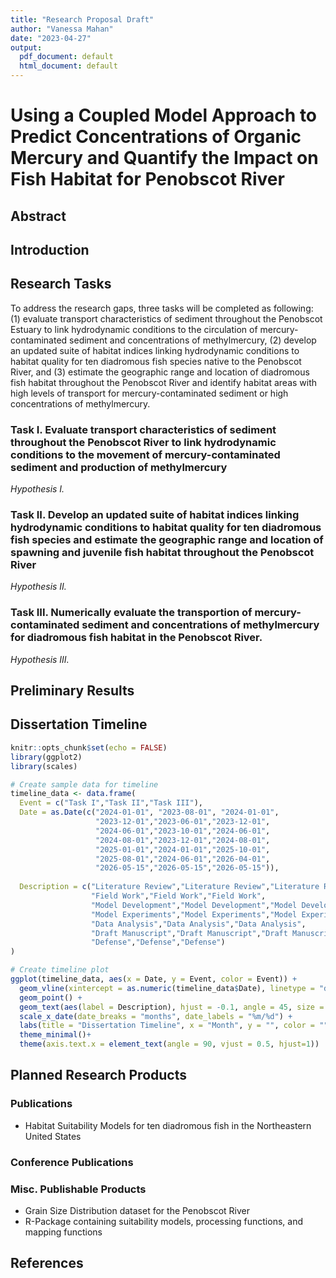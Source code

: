 ```yaml
---
title: "Research Proposal Draft"
author: "Vanessa Mahan"
date: "2023-04-27"
output:
  pdf_document: default
  html_document: default
---
```

# Using a Coupled Model Approach to Predict Concentrations of Organic Mercury and Quantify the Impact on Fish Habitat for Penobscot River

## Abstract
## Introduction

## Research Tasks
To address the research gaps, three tasks will be completed as following: (1) evaluate transport characteristics of sediment throughout the Penobscot Estuary to link hydrodynamic conditions to the circulation of mercury-contaminated sediment and concentrations of methylmercury, (2) develop an updated suite of habitat indices linking hydrodynamic conditions to habitat quality for ten diadromous fish species native to the Penobscot River, and (3) estimate the geographic range and location of diadromous fish habitat throughout the Penobscot River and identify habitat areas with high levels of transport for mercury-contaminated sediment or high concentrations of methylmercury.

### Task I. Evaluate transport characteristics of sediment throughout the Penobscot River to link hydrodynamic conditions to the movement of mercury-contaminated sediment and production of methylmercury

_Hypothesis I._

### Task II. Develop an updated suite of habitat indices linking hydrodynamic conditions to habitat quality for ten diadromous fish species and estimate the geographic range and location of spawning and juvenile fish habitat throughout the Penobscot River

_Hypothesis II._

### Task III. Numerically evaluate the transportion of mercury-contaminated sediment and concentrations of methylmercury for diadromous fish habitat in the Penobscot River.

_Hypothesis III._

## Preliminary Results
## Dissertation Timeline
```r
knitr::opts_chunk$set(echo = FALSE)
library(ggplot2)
library(scales)

# Create sample data for timeline
timeline_data <- data.frame(
  Event = c("Task I","Task II","Task III"),
  Date = as.Date(c("2024-01-01", "2023-08-01", "2024-01-01",
                   "2023-12-01","2023-06-01","2023-12-01",
                   "2024-06-01","2023-10-01","2024-06-01",
                   "2024-08-01","2023-12-01","2024-08-01",
                   "2025-01-01","2024-01-01","2025-10-01",
                   "2025-08-01","2024-06-01","2026-04-01",
                   "2026-05-15","2026-05-15","2026-05-15")),
  
  Description = c("Literature Review","Literature Review","Literature Review",
                  "Field Work","Field Work","Field Work",
                  "Model Development","Model Development","Model Development",
                  "Model Experiments","Model Experiments","Model Experiments",
                  "Data Analysis","Data Analysis","Data Analysis",
                  "Draft Manuscript","Draft Manuscript","Draft Manuscript",
                  "Defense","Defense","Defense")
)

# Create timeline plot
ggplot(timeline_data, aes(x = Date, y = Event, color = Event)) +
  geom_vline(xintercept = as.numeric(timeline_data$Date), linetype = "dashed") +
  geom_point() +
  geom_text(aes(label = Description), hjust = -0.1, angle = 45, size = 3) +
  scale_x_date(date_breaks = "months", date_labels = "%m/%d") +
  labs(title = "Dissertation Timeline", x = "Month", y = "", color = "") +
  theme_minimal()+
  theme(axis.text.x = element_text(angle = 90, vjust = 0.5, hjust=1))

```

## Planned Research Products

### Publications
- Habitat Suitability Models for ten diadromous fish in the Northeastern United States


### Conference Publications

### Misc. Publishable Products
- Grain Size Distribution dataset for the Penobscot River
- R-Package containing suitability models, processing functions, and mapping functions

## References